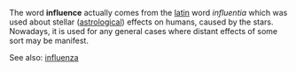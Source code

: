 The word '''influence''' actually comes from the [[latin]] word ''influentia'' which was used about stellar ([[astrology|astrological]]) effects on humans, caused by the stars. Nowadays, it is used for any general cases where distant effects of some sort may be manifest.

See also: [[influenza]]